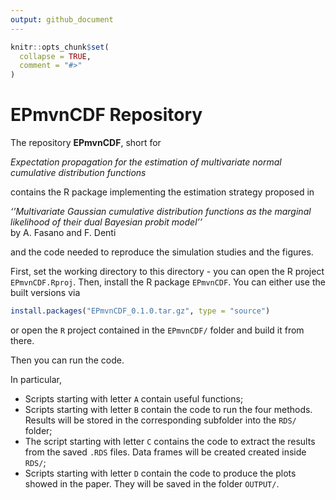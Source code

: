```yaml
---
output: github_document
---
```


<!-- README.md is generated from README.Rmd. Please edit that file -->

```r
knitr::opts_chunk$set(
  collapse = TRUE,
  comment = "#>"
)
```

# EPmvnCDF Repository

<!-- 
[![Last Commit](https://img.shields.io/github/last-commit/fradenti/EPmvnCDF)](https://github.com/fradenti/EPmvnCDF)
 -->

The repository **EPmvnCDF**, short for  

*Expectation propagation for the estimation of multivariate normal cumulative distribution functions*
<!--**DUA**l probit marginal **L**ikelihood **E**stimation via **EP** **A**pproximation, -->

contains the R package implementing the estimation strategy proposed in 

*''Multivariate Gaussian cumulative distribution functions as the marginal likelihood of their dual Bayesian probit model''*   
by A. Fasano and F. Denti

and the code needed to reproduce the simulation studies and the figures.

First, set the working directory to this directory - you can open the R project `EPmvnCDF.Rproj`. Then, install the R package `EPmvnCDF`. You can either use the built versions via

```r
install.packages("EPmvnCDF_0.1.0.tar.gz", type = "source")
```

or open the `R` project contained in the `EPmvnCDF/` folder and build it from there.

Then you can run the code.

In particular, 

- Scripts starting with letter `A` contain useful functions;
- Scripts starting with letter `B` contain the code to run the four methods. Results will be stored in the corresponding subfolder into the `RDS/` folder;
- The script starting with letter `C` contains the code to extract the results from the saved `.RDS` files. Data frames will be created created inside `RDS/`; 
- Scripts starting with letter `D` contain the code to produce the plots showed in the paper. They will be saved in the folder `OUTPUT/`.

